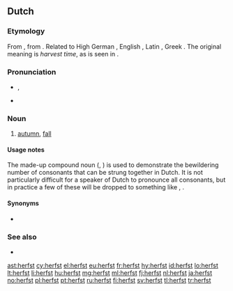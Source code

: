 ==Dutch==

===Etymology===
From {{etyl|odt|nl}} {{recons|hervist|lang=odt}}, from {{etyl|gem-pro|nl}} {{recons|harbistaz|lang=gem-pro}}. Related to High German {{term|Herbst|lang=de}}, English {{term|harvest|lang=en}}, Latin {{term|carpere||to [[pick]], to [[pluck]]|lang=la}}, Greek {{term|καρπός|tr=karpos||fruit, harvest|lang=grc}}. The original meaning is ''harvest time'', as is seen in {{term|herfstmaand|lang=nl}}.

===Pronunciation===
* {{IPA|/ɦɛr(ə)fst/|lang=nl}}, {{X-SAMPA|/h\Erfst/|lang=nl}}
* {{audio|nl-herfst.ogg|Audio (Netherlands)}}

===Noun===
{{nl-noun|m|-|-}}

# [[autumn]], [[fall]]

====Usage notes====
The made-up compound noun {{term||herfstschrik|fear of Autumn}} ({{IPA|/hɛrfstsxrɪk/|lang=nl}}, {{X-SAMPA|/hErfstsxrIk/}}) is used to demonstrate the bewildering number of consonants that can be strung together in Dutch. It is not particularly difficult for a speaker of Dutch to pronounce all consonants, but in practice a few of these will be dropped to something like {{IPA|/hɛrfsxrɪk/|lang=nl}}, {{X-SAMPA|/hErfsxrIk/}}.

====Synonyms====
* {{l|nl|najaar}}

===See also===
* {{list:seasons/nl}}

[[ast:herfst]]
[[cy:herfst]]
[[el:herfst]]
[[eu:herfst]]
[[fr:herfst]]
[[hy:herfst]]
[[id:herfst]]
[[lo:herfst]]
[[lt:herfst]]
[[li:herfst]]
[[hu:herfst]]
[[mg:herfst]]
[[ml:herfst]]
[[fj:herfst]]
[[nl:herfst]]
[[ja:herfst]]
[[no:herfst]]
[[pl:herfst]]
[[pt:herfst]]
[[ru:herfst]]
[[fi:herfst]]
[[sv:herfst]]
[[tl:herfst]]
[[tr:herfst]]